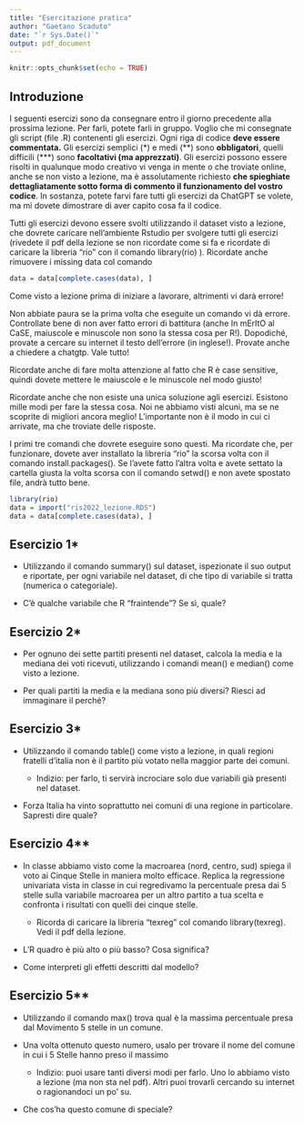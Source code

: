 ```yaml
---
title: "Esercitazione pratica"
author: "Gaetano Scaduto"
date: "`r Sys.Date()`"
output: pdf_document
---
```


```r
knitr::opts_chunk$set(echo = TRUE)
```

## Introduzione

I seguenti esercizi sono da consegnare entro il giorno precedente alla prossima lezione. Per farli, potete farli in gruppo. Voglio che mi consegnate gli script (file .R) contenenti gli esercizi. Ogni riga di codice **deve essere commentata.** Gli esercizi semplici (\*) e medi (\*\*) sono **obbligatori**, quelli difficili (\*\*\*) sono **facoltativi (ma apprezzati)**. Gli esercizi possono essere risolti in qualunque modo creativo vi venga in mente o che troviate online, anche se non visto a lezione, ma è assolutamente richiesto **che spieghiate dettagliatamente sotto forma di commento il funzionamento del vostro codice**. In sostanza, potete farvi fare tutti gli esercizi da ChatGPT se volete, ma mi dovete dimostrare di aver capito cosa fa il codice.

 Tutti gli esercizi devono essere svolti utilizzando il dataset visto a lezione, che dovrete caricare nell'ambiente Rstudio per svolgere tutti gli esercizi (rivedete il pdf della lezione se non ricordate come si fa e ricordate di caricare la libreria "rio" con il comando library(rio) ). Ricordate anche rimuovere i missing data col comando

```r
data = data[complete.cases(data), ] 
```

Come visto a lezione prima di iniziare a lavorare, altrimenti vi darà errore!

Non abbiate paura se la prima volta che eseguite un comando vi dà errore. Controllate bene di non aver fatto errori di battitura (anche In mErItO al CaSE, maiuscole e minuscole non sono la stessa cosa per R!). Dopodiché, provate a cercare su internet il testo dell'errore (in inglese!). Provate anche a chiedere a chatgtp. Vale tutto!

Ricordate anche di fare molta attenzione al fatto che R è case sensitive, quindi dovete mettere le maiuscole e le minuscole nel modo giusto!

Ricordate anche che non esiste una unica soluzione agli esercizi. Esistono mille modi per fare la stessa cosa. Noi ne abbiamo visti alcuni, ma se ne scoprite di migliori ancora meglio! L'importante non è il modo in cui ci arrivate, ma che troviate delle risposte.

I primi tre comandi che dovrete eseguire sono questi. Ma ricordate che, per funzionare, dovete aver installato la libreria "rio" la scorsa volta con il comando install.packages(). Se l'avete fatto l'altra volta e avete settato la cartella giusta la volta scorsa con il comando setwd() e non avete spostato file, andrà tutto bene.

```r
library(rio)
data = import("ris2022_lezione.RDS")
data = data[complete.cases(data), ]
```

## Esercizio 1\*

-   Utilizzando il comando summary() sul dataset, ispezionate il suo output e riportate, per ogni variabile nel dataset, di che tipo di variabile si tratta (numerica o categoriale).

-   C'è qualche variabile che R "fraintende"? Se sì, quale?

## Esercizio 2\*

-   Per ognuno dei sette partiti presenti nel dataset, calcola la media e la mediana dei voti ricevuti, utilizzando i comandi mean() e median() come visto a lezione.

-   Per quali partiti la media e la mediana sono più diversi? Riesci ad immaginare il perché?

## Esercizio 3\*

-   Utilizzando il comando table() come visto a lezione, in quali regioni fratelli d'italia non è il partito più votato nella maggior parte dei comuni.

    -   Indizio: per farlo, ti servirà incrociare solo due variabili già presenti nel dataset.

-   Forza Italia ha vinto soprattutto nei comuni di una regione in particolare. Sapresti dire quale?

## Esercizio 4\*\*

-   In classe abbiamo visto come la macroarea (nord, centro, sud) spiega il voto ai Cinque Stelle in maniera molto efficace. Replica la regressione univariata vista in classe in cui regredivamo la percentuale presa dai 5 stelle sulla variabile macroarea per un altro partito a tua scelta e confronta i risultati con quelli dei cinque stelle.

    -   Ricorda di caricare la libreria "texreg" col comando library(texreg). Vedi il pdf della lezione.

-   L'R quadro è più alto o più basso? Cosa significa?

-   Come interpreti gli effetti descritti dal modello?

## Esercizio 5\*\*

-   Utilizzando il comando max() trova qual è la massima percentuale presa dal Movimento 5 stelle in un comune.

-   Una volta ottenuto questo numero, usalo per trovare il nome del comune in cui i 5 Stelle hanno preso il massimo

    -   Indizio: puoi usare tanti diversi modi per farlo. Uno lo abbiamo visto a lezione (ma non sta nel pdf). Altri puoi trovarli cercando su internet o ragionandoci un po' su.

-   Che cos'ha questo comune di speciale?
